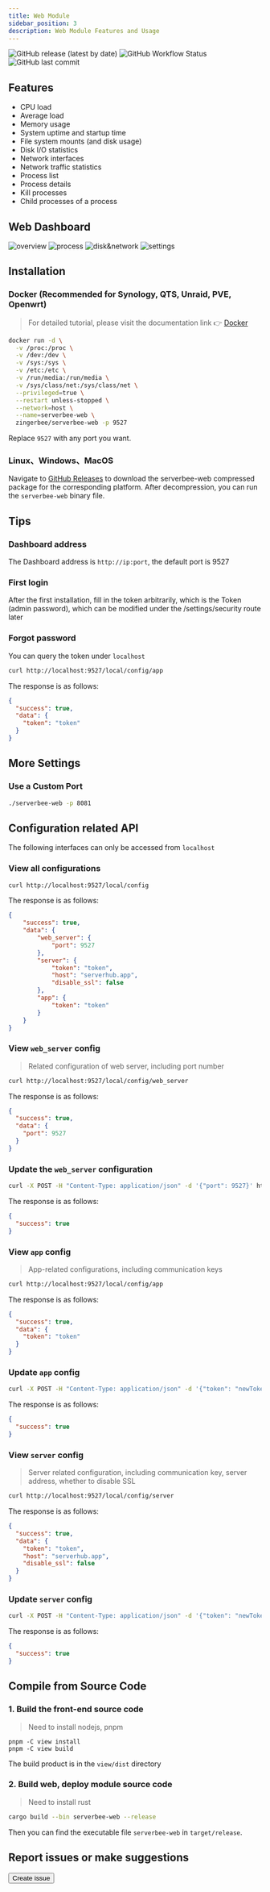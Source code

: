 ```yaml
---
title: Web Module
sidebar_position: 3
description: Web Module Features and Usage
---
```



<div className='flex space-x-2 flex-wrap'>
	<img
		src='https://img.shields.io/github/v/release/ZingerLittleBee/server_bee-backend?style=for-the-badge'
		alt='GitHub release (latest by date)'
	/>
	<img
		src='https://img.shields.io/github/actions/workflow/status/ZingerLittleBee/server_bee-backend/release.yml?style=for-the-badge'
		alt='GitHub Workflow Status'
	/>
	<img
		src='https://img.shields.io/github/last-commit/ZingerLittleBee/server_bee-backend?style=for-the-badge'
		alt='GitHub last commit'
	/>
</div>

## Features

-   CPU load
-   Average load
-   Memory usage
-   System uptime and startup time
-   File system mounts (and disk usage)
-   Disk I/O statistics
-   Network interfaces
-   Network traffic statistics
-   Process list
-   Process details
-   Kill processes
-   Child processes of a process

## Web Dashboard
![overview](https://assets.serverbee.app/snapshots/overview.png)
![process](https://assets.serverbee.app/snapshots/process.png)
![disk&network](https://assets.serverbee.app/snapshots/disk&network.png)
![settings](https://assets.serverbee.app/snapshots/settings.png)

## Installation
### Docker (Recommended for Synology, QTS, Unraid, PVE, Openwrt)
> For detailed tutorial, please visit the documentation link 👉 [Docker](https://docs.serverbee.app/en/usage/docker)

```bash
docker run -d \
  -v /proc:/proc \
  -v /dev:/dev \
  -v /sys:/sys \
  -v /etc:/etc \
  -v /run/media:/run/media \
  -v /sys/class/net:/sys/class/net \
  --privileged=true \
  --restart unless-stopped \
  --network=host \
  --name=serverbee-web \
  zingerbee/serverbee-web -p 9527
```
Replace `9527` with any port you want.

### Linux、Windows、MacOS
Navigate to [GitHub Releases](https://github.com/ZingerLittleBee/server_bee-backend/releases) to download the serverbee-web compressed package for the corresponding platform. After decompression, you can run the `serverbee-web` binary file.

## Tips

### Dashboard address
The Dashboard address is `http://ip:port`, the default port is 9527

### First login
After the first installation, fill in the token arbitrarily, which is the Token (admin password), which can be modified under the /settings/security route later

### Forgot password
You can query the token under `localhost`
```bash
curl http://localhost:9527/local/config/app
```

The response is as follows:
```json
{
  "success": true,
  "data": {
    "token": "token"
  }
}
```

## More Settings

### Use a Custom Port

```bash
./serverbee-web -p 8081
```

## Configuration related API
The following interfaces can only be accessed from `localhost`

### View all configurations
```bash
curl http://localhost:9527/local/config
```
The response is as follows:
```json
{
    "success": true,
    "data": {
        "web_server": {
            "port": 9527
        },
        "server": {
            "token": "token",
            "host": "serverhub.app",
            "disable_ssl": false
        },
        "app": {
            "token": "token"
        }
    }
}
```

### View `web_server` config
> Related configuration of web server, including port number

```bash
curl http://localhost:9527/local/config/web_server
```
The response is as follows:
```json
{
  "success": true,
  "data": {
    "port": 9527
  }
}
```

### Update the `web_server` configuration
```bash
curl -X POST -H "Content-Type: application/json" -d '{"port": 9527}' http://127.0.0.1:9527/local/config/web_server
```
The response is as follows:
```json
{
  "success": true
}
```

### View `app` config
> App-related configurations, including communication keys

```bash
curl http://localhost:9527/local/config/app
```
The response is as follows:
```json
{
  "success": true,
  "data": {
    "token": "token"
  }
}
```

### Update `app` config
```bash
curl -X POST -H "Content-Type: application/json" -d '{"token": "newToken"}' http://localhost:9527/local/config/app
```
The response is as follows:
```json
{
  "success": true
}
```

### View `server` config
> Server related configuration, including communication key, server address, whether to disable SSL

```bash
curl http://localhost:9527/local/config/server
```
The response is as follows:
```json
{
  "success": true,
  "data": {
    "token": "token",
    "host": "serverhub.app",
    "disable_ssl": false
  }
}
```

### Update `server` config
```bash
curl -X POST -H "Content-Type: application/json" -d '{"token": "newToken", "host": "serverhub.app", "disable_ssl": false}' http://127.0.0.1:9527/local/config/server
```
The response is as follows:
```json
{
  "success": true
}
```

## Compile from Source Code

### 1. Build the front-end source code
> Need to install nodejs, pnpm

```shell
pnpm -C view install
pnpm -C view build
```
The build product is in the `view/dist` directory

### 2. Build web, deploy module source code
> Need to install rust

```bash
cargo build --bin serverbee-web --release
```
Then you can find the executable file `serverbee-web` in `target/release`.

## Report issues or make suggestions

<Button url='https://github.com/zingerlittlebee/server_bee-backend/issues/new'>
    Create issue
</Button>
